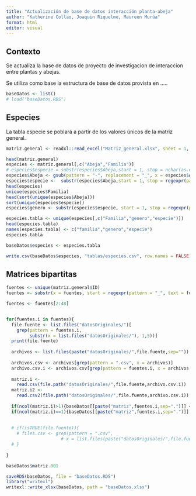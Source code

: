 ```yaml
---
title: "Actualización de base de datos interacción planta-abeja"
author: "Katherine Collao, Joaquin Riquelme, Maureen Murúa"
format: html
editor: visual
---
```


## Contexto

Se actualiza la base de datos de proyecto de investigacion de interaccion entre plantas y abejas.

Se utiliza como base la estructura de base de datos provista en .....

```r
baseDatos <- list()
# load("baseDatos.RDS")

```

## Especies

La tabla especie se poblará a partir de los valores únicos de la matriz general.

```r
matriz.general <- readxl::read_excel("Matriz_general.xlsx", sheet = 1, skip = 1)[,-1]

head(matriz.general)
especies <- matriz.general[,c("Abeja","Familia")]
# especies$especie = substr(especies$Abeja,start = 1, stop = nchar(as.character(especies$Abeja))-5)
especies$Abeja <- gsub(pattern = "-", replacement = "_", x = especies$Abeja)
especies$especie <-  substr(especies$Abeja,start = 1, stop = regexpr(pattern = "_", text = especies$Abeja)-1)
head(especies)
unique(especies$Familia)
head(sort(unique(especies$Abeja)))
sort(unique(especies$especie))
especies$genero <- substr(especies$especie, start = 1, stop = regexpr(pattern = ".", text = especies$especie, fixed = TRUE)-1)

especies.tabla <- unique(especies[,c("Familia","genero","especie")])
head(especies.tabla)
names(especies.tabla) <- c("familia","genero","especie")
especies.tabla

baseDatos$especies <- especies.tabla

write.csv(baseDatos$especies, "tablas/especies.csv", row.names = FALSE)

```

## Matrices bipartitas

```r

fuentes <- unique(matriz.general$ID)
fuentes <- substr(x = fuentes, start = regexpr(pattern = "_", text = fuentes)+1,  stop = nchar(fuentes))

fuentes <- fuentes[2:48]


for(fuentes.i in fuentes){
  file.fuente <- list.files("datosOriginales/")[
    grep(pattern = fuentes.i, 
         substr(x = list.files("datosOriginales/"), 1,5))]
  print(file.fuente)
  
  archivos <- list.files(paste("datosOriginales/",file.fuente,sep=""))
  
  archivos.csv <- archivos[grep(pattern = ".csv", x = archivos)]
  archivo.csv.i <- archivos.csv[grep(pattern = fuentes.i, x = archivos.csv)]
  
  matriz.i <- 
    read.csv(file.path("datosOriginales/",file.fuente,archivo.csv.i))
  matriz.i2 <- 
    read.csv2(file.path("datosOriginales/",file.fuente,archivo.csv.i))
  
  if(ncol(matriz.i)>1){baseDatos[[paste("matriz",fuentes.i,sep=".")]] <- matriz.i}
  if(ncol(matriz.i)==1){baseDatos[[paste("matriz",fuentes.i,sep=".")]] <- matriz.i2}
  
  
  # if(isTRUE(file.fuente)){
    # files.csv <- grep(pattern = ".csv",
                     # x = list.files(paste("datosOriginales/",file.fuente,sep="")))
  # }
  
}

baseDatos$matriz.001

saveRDS(baseDatos, file = "baseDatos.RDS")
library("writexl")
writexl::write_xlsx(baseDatos, path = "baseDatos.xlsx")
```


